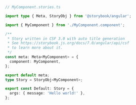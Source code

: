```ts
// MyComponent.stories.ts

import type { Meta, StoryObj } from '@storybook/angular';

import { MyComponent } from './MyComponent.component';

/**
 * Story written in CSF 3.0 with auto title generation
 * See https://storybook.js.org/docs/7.0/angular/api/csf
 * to learn more about it.
 */
const meta: Meta<MyComponent> = {
  component: MyComponent,
};

export default meta;
type Story = StoryObj<MyComponent>;

export const Default: Story = {
  args: { message: 'Hello world!' },
};
```
